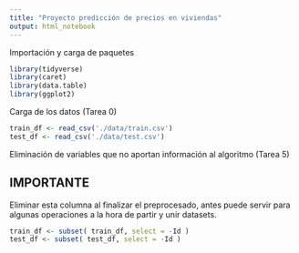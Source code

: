 ```yaml
---
title: "Proyecto predicción de precios en viviendas"
output: html_notebook
---
```


Importación y carga de paquetes

```r
library(tidyverse)
library(caret)
library(data.table)
library(ggplot2)
```


Carga de los datos (Tarea 0)

```r
train_df <- read_csv('./data/train.csv')
test_df <- read_csv('./data/test.csv')

```

Eliminación de variables que no aportan información al algoritmo (Tarea 5)

## IMPORTANTE
  Eliminar esta columna al finalizar el preprocesado, antes puede servir para algunas operaciones a la hora de partir y unir datasets.

```r
train_df <- subset( train_df, select = -Id )
test_df <- subset( test_df, select = -Id )
```

